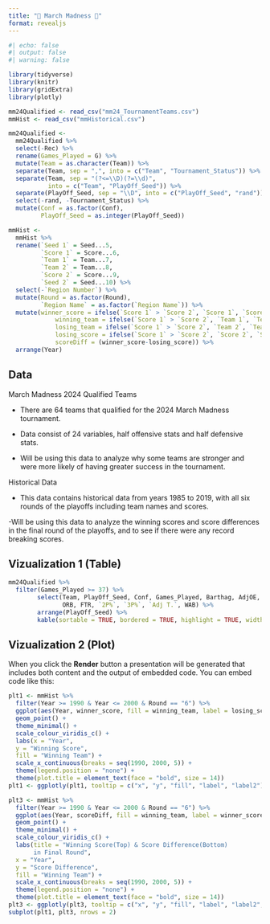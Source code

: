 ```yaml
---
title: "🏀 March Madness 🏀"
format: revealjs
---
```



```r
#| echo: false
#| output: false
#| warning: false
```



```r
library(tidyverse)
library(knitr)
library(gridExtra)
library(plotly)

mm24Qualified <- read_csv("mm24_TournamentTeams.csv")
mmHist <- read_csv("mmHistorical.csv")
```

```r
mm24Qualified <- 
  mm24Qualified %>%
  select(-Rec) %>%
  rename(Games_Played = G) %>%
  mutate(Team = as.character(Team)) %>%
  separate(Team, sep = ",", into = c("Team", "Tournament_Status")) %>%
  separate(Team, sep = "(?<=\\D)(?=\\d)",
           into = c("Team", "PlayOff_Seed")) %>%
  separate(PlayOff_Seed, sep = "\\D", into = c("PlayOff_Seed", "rand")) %>%
  select(-rand, -Tournament_Status) %>%
  mutate(Conf = as.factor(Conf),
         PlayOff_Seed = as.integer(PlayOff_Seed))

mmHist <- 
  mmHist %>%
  rename(`Seed 1` = Seed...5,
         `Score 1` = Score...6,
         `Team 1` = Team...7,
         `Team 2` = Team...8,
         `Score 2` = Score...9,
         `Seed 2` = Seed...10) %>%
  select(-`Region Number`) %>%
  mutate(Round = as.factor(Round),
         `Region Name` = as.factor(`Region Name`)) %>%
  mutate(winner_score = ifelse(`Score 1` > `Score 2`, `Score 1`, `Score 2`),
             winning_team = ifelse(`Score 1` > `Score 2`, `Team 1`, `Team 2`),
             losing_team = ifelse(`Score 1` > `Score 2`, `Team 2`, `Team 1`),
             losing_score = ifelse(`Score 1` > `Score 2`, `Score 2`, `Score 1`),
             scoreDiff = (winner_score-losing_score)) %>%
  arrange(Year)
```



## Data

March Madness 2024 Qualified Teams

 - There are 64 teams that qualified for the 2024 March Madness tournament. 
 
 - Data consist of 24 variables, half offensive stats and half defensive stats. 
 
  - Will be using this data to analyze why some teams are stronger and were more likely of having greater success in the tournament.
  
Historical Data

 - This data contains historical data from years 1985 to 2019, with all six rounds of the playoffs including team names and scores. 
 
 -Will be using this data to analyze the winning scores and score differences in the final round of the playoffs, and to see if there were any record breaking scores.


## Vizualization 1 (Table)

```r
mm24Qualified %>% 
  filter(Games_Played >= 37) %>%
        select(Team, PlayOff_Seed, Conf, Games_Played, Barthag, AdjOE, `EFGD%`,
               ORB, FTR, `2P%`, `3P%`, `Adj T.`, WAB) %>%
        arrange(PlayOff_Seed) %>%
        kable(sortable = TRUE, bordered = TRUE, highlight = TRUE, width = "100%")
```


## Vizualization 2 (Plot)

When you click the **Render** button a presentation will be generated that includes both content and the output of embedded code. You can embed code like this:
```r
plt1 <- mmHist %>%
  filter(Year >= 1990 & Year <= 2000 & Round == "6") %>%
  ggplot(aes(Year, winner_score, fill = winning_team, label = losing_score, label2 = losing_team)) +
  geom_point() +
  theme_minimal() +
  scale_colour_viridis_c() +
  labs(x = "Year",
  y = "Winning Score",
  fill = "Winning Team") +
  scale_x_continuous(breaks = seq(1990, 2000, 5)) +
  theme(legend.position = "none") +
  theme(plot.title = element_text(face = "bold", size = 14))
plt1 <- ggplotly(plt1, tooltip = c("x", "y", "fill", "label", "label2"))

plt3 <- mmHist %>%
  filter(Year >= 1990 & Year <= 2000 & Round == "6") %>%
  ggplot(aes(Year, scoreDiff, fill = winning_team, label = winner_score, label2 = losing_team, label3 = losing_score))+
  geom_point() +
  theme_minimal() +
  scale_colour_viridis_c() +
  labs(title = "Winning Score(Top) & Score Difference(Bottom)
       in Final Round",
  x = "Year",
  y = "Score Difference",
  fill = "Winning Team") +
  scale_x_continuous(breaks = seq(1990, 2000, 5)) +
  theme(legend.position = "none") +
  theme(plot.title = element_text(face = "bold", size = 14))
plt3 <- ggplotly(plt3, tooltip = c("x", "y", "fill", "label", "label2", "label3"))
subplot(plt1, plt3, nrows = 2)
```


